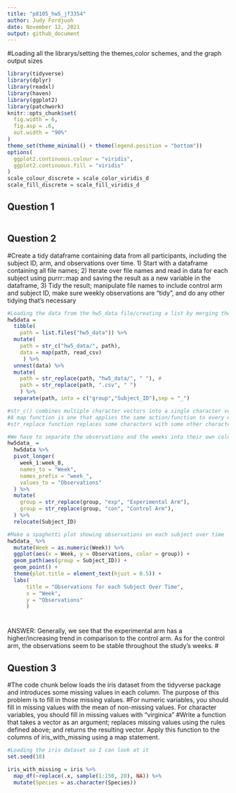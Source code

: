 ```yaml
---
title: "p8105_hw5_jf3354"
author: Judy Fordjuoh
date: November 12, 2021
output: github_document
---
```


#Loading all the librarys/setting the themes,color schemes, and the graph output sizes 
```r
library(tidyverse)
library(dplyr)
library(readxl)
library(haven)
library(ggplot2)
library(patchwork)
knitr::opts_chunk$set(
  fig.width = 6,
  fig.asp = .6,
  out.width = "90%"
)
theme_set(theme_minimal() + theme(legend.position = "bottom"))
options(
  ggplot2.continuous.colour = "viridis",
  ggplot2.continuous.fill = "viridis"
)
scale_colour_discrete = scale_color_viridis_d
scale_fill_discrete = scale_fill_viridis_d
```

## Question 1

```r

```

## Question 2
#Create a tidy dataframe containing data from all participants, including the subject ID, arm, and observations over time. 1) Start with a dataframe containing all file names; 2) Iterate over file names and read in data for each subject using purrr::map and saving the result as a new variable in the dataframe, 3) Tidy the result; manipulate file names to include control arm and subject ID, make sure weekly observations are “tidy”, and do any other tidying that’s necessary

```r
#Loading the data from the hw5_data file/creating a list by merging the spreadsheet
hw5data = 
  tibble(
    path = list.files("hw5_data")) %>% 
  mutate(
    path = str_c("hw5_data/", path), 
    data = map(path, read_csv) 
     ) %>% 
  unnest(data) %>%
  mutate(
    path = str_replace(path, "hw5_data/", " "), #
    path = str_replace(path, ".csv", " ")
    ) %>%
  separate(path, into = c("group","Subject_ID"),sep = "_")

#str_c() combines multiple character vectors into a single character vector
#A map function is one that applies the same action/function to every element of an object
#str_replace function replaces some characters with some other characters in a string

#We have to separate the observations and the weeks into their own columns
hw5data_ =
  hw5data %>% 
  pivot_longer(
    week_1:week_8,
    names_to = "Week", 
    names_prefix = "week_", 
    values_to = "Observations"
  ) %>%
  mutate(
    group = str_replace(group, "exp", "Experimental Arm"),
    group = str_replace(group, "con", "Control Arm"),
  ) %>%
  relocate(Subject_ID)

#Make a spaghetti plot showing observations on each subject over time
hw5data_ %>% 
  mutate(Week = as.numeric(Week)) %>%
  ggplot(aes(x = Week, y = Observations, color = group)) +
  geom_path(aes(group = Subject_ID)) +
  geom_point() +
  theme(plot.title = element_text(hjust = 0.5)) +
  labs(
      title = "Observations for each Subject Over Time",
      x = "Week",
      y = "Observations"
      )
```
#
ANSWER: Generally, we see that the experimental arm has a higher/increasing trend in comparison to the control arm. As for the control arm, the observations seem to be stable throughout the study's weeks. 
#

## Question 3

#The code chunk below loads the iris dataset from the tidyverse package and introduces some missing values in each column. The purpose of this problem is to fill in those missing values.
#For numeric variables, you should fill in missing values with the mean of non-missing values. For character variables, you should fill in missing values with "virginica"
#Write a function that takes a vector as an argument; replaces missing values using the rules defined above; and returns the resulting vector. Apply this function to the columns of iris_with_missing using a map statement.

```r
#Loading the iris dataset so I can look at it
set.seed(10)

iris_with_missing = iris %>% 
  map_df(~replace(.x, sample(1:150, 20), NA)) %>%
  mutate(Species = as.character(Species))
```

